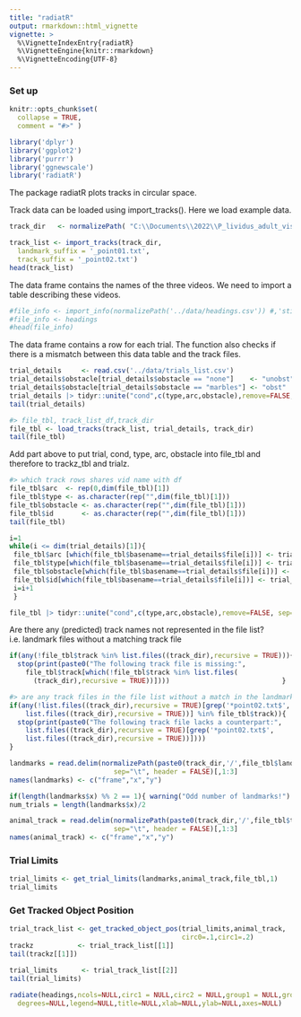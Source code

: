 ```yaml
---
title: "radiatR"
output: rmarkdown::html_vignette
vignette: >
  %\VignetteIndexEntry{radiatR}
  %\VignetteEngine{knitr::rmarkdown}
  %\VignetteEncoding{UTF-8}
---
```


### Set up

```r
knitr::opts_chunk$set(
  collapse = TRUE,
  comment = "#>" )
```


```r
library('dplyr')
library('ggplot2')
library('purrr')
library('ggnewscale')
library('radiatR')
```

The package radiatR plots tracks in circular space.

Track data can be loaded using import_tracks(). Here we load example data.

```r
track_dir   <- normalizePath( "C:\\Documents\\2022\\P_lividus_adult_vision\\tracking")

track_list <- import_tracks(track_dir,
  landmark_suffix = '_point01.txt',
  track_suffix = '_point02.txt')
head(track_list)
```

The data frame contains the names of the three videos. We need to import a table describing these videos.

```r
#file_info <- import_info(normalizePath('../data/headings.csv')) #,'stimulus','degrees'
#file_info <- headings
#head(file_info)
```

The data frame contains a row for each trial. The function also checks if there is a mismatch between this data table and the track files.

```r
trial_details     <- read.csv('../data/trials_list.csv')
trial_details$obstacle[trial_details$obstacle == "none"]    <- "unobst"
trial_details$obstacle[trial_details$obstacle == "marbles"] <- "obst"
trial_details |> tidyr::unite("cond",c(type,arc,obstacle),remove=FALSE,sep = "_") -> trial_details
tail(trial_details)
```

```r
#> file_tbl, track_list_df,track_dir
file_tbl <- load_tracks(track_list, trial_details, track_dir)
tail(file_tbl)
```

Add part above to put trial, cond, type, arc, obstacle into file_tbl and therefore to trackz_tbl and trialz.

```r
#> which track rows shares vid name with df
file_tbl$arc  <- rep(0,dim(file_tbl)[1])
file_tbl$type <- as.character(rep("",dim(file_tbl)[1]))
file_tbl$obstacle <- as.character(rep("",dim(file_tbl)[1]))
file_tbl$id       <- as.character(rep("",dim(file_tbl)[1]))
tail(file_tbl)
```

```r
i=1
while(i <= dim(trial_details)[1]){
 file_tbl$arc [which(file_tbl$basename==trial_details$file[i])] <- trial_details$arc[i]
 file_tbl$type[which(file_tbl$basename==trial_details$file[i])] <- trial_details$type[i]
 file_tbl$obstacle[which(file_tbl$basename==trial_details$file[i])] <- trial_details$obstacle[i]
 file_tbl$id[which(file_tbl$basename==trial_details$file[i])] <- trial_details$id[i]
 i=i+1      
 }

file_tbl |> tidyr::unite("cond",c(type,arc,obstacle),remove=FALSE, sep="_")
```

Are there any (predicted) track names not represented in the file list? i.e. landmark files without a matching track file

```r
if(any(!file_tbl$track %in% list.files((track_dir),recursive = TRUE))){
  stop(print(paste0("The following track file is missing:",
    file_tbl$track[which(!file_tbl$track %in% list.files(
      (track_dir),recursive = TRUE))])))                            }
```

```r
#> are any track files in the file list without a match in the landmark files?
if(any(!list.files((track_dir),recursive = TRUE)[grep('*point02.txt$',
    list.files((track_dir),recursive = TRUE))] %in% file_tbl$track)){
  stop(print(paste0("The following track file lacks a counterpart:",
    list.files((track_dir),recursive = TRUE)[grep('*point02.txt$',
    list.files((track_dir),recursive = TRUE))])))  
}
```

```r
landmarks = read.delim(normalizePath(paste0(track_dir,'/',file_tbl$landmark[1])),
                          sep="\t", header = FALSE)[,1:3]
names(landmarks) <- c("frame","x","y")

if(length(landmarks$x) %% 2 == 1){ warning("Odd number of landmarks!") }
num_trials = length(landmarks$x)/2 
```

```r
animal_track = read.delim(normalizePath(paste0(track_dir,'/',file_tbl$track[1])),
                          sep="\t", header = FALSE)[,1:3]
names(animal_track) <- c("frame","x","y")
```

### Trial Limits

```r
trial_limits <- get_trial_limits(landmarks,animal_track,file_tbl,1)
trial_limits
```

### Get Tracked Object Position

```r
trial_track_list <- get_tracked_object_pos(trial_limits,animal_track,
                                           circ0=.1,circ1=.2)
trackz           <- trial_track_list[[1]]
tail(trackz[[1]])
```

```r
trial_limits      <- trial_track_list[[2]]
tail(trial_limits)
```

```r
radiate(headings,ncols=NULL,circ1 = NULL,circ2 = NULL,group1 = NULL,group2 = NULL,ticks = NULL,
  degrees=NULL,legend=NULL,title=NULL,xlab=NULL,ylab=NULL,axes=NULL)
```
